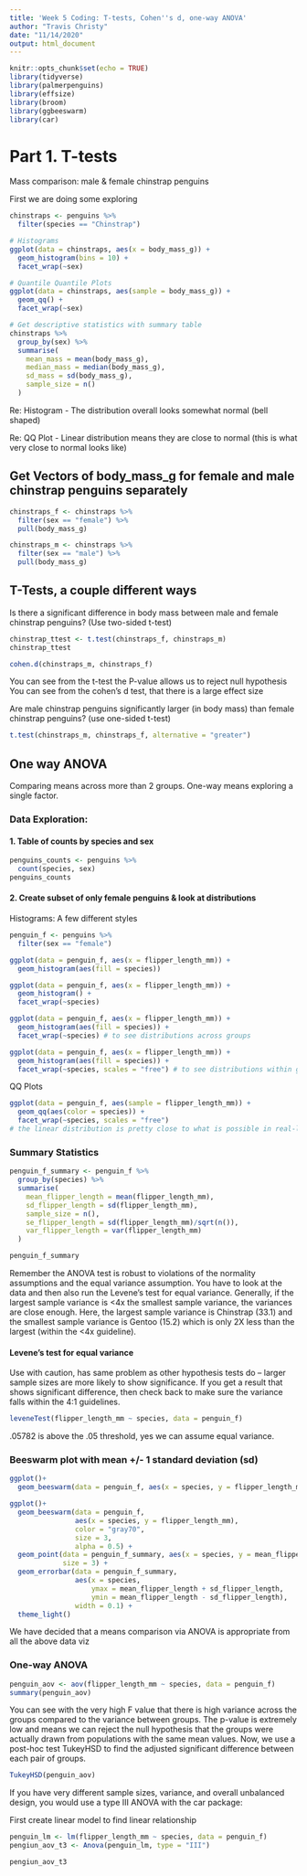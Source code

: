 ```yaml
---
title: 'Week 5 Coding: T-tests, Cohen''s d, one-way ANOVA'
author: "Travis Christy"
date: "11/14/2020"
output: html_document
---
```


```r
knitr::opts_chunk$set(echo = TRUE)
library(tidyverse)
library(palmerpenguins)
library(effsize)
library(broom)
library(ggbeeswarm)
library(car)
```

# Part 1. T-tests

Mass comparison: male & female chinstrap penguins

First we are doing some exploring

```r
chinstraps <- penguins %>% 
  filter(species == "Chinstrap")

# Histograms
ggplot(data = chinstraps, aes(x = body_mass_g)) +
  geom_histogram(bins = 10) +
  facet_wrap(~sex)

# Quantile Quantile Plots
ggplot(data = chinstraps, aes(sample = body_mass_g)) +
  geom_qq() +
  facet_wrap(~sex)

# Get descriptive statistics with summary table
chinstraps %>% 
  group_by(sex) %>% 
  summarise(
    mean_mass = mean(body_mass_g),
    median_mass = median(body_mass_g),
    sd_mass = sd(body_mass_g),
    sample_size = n()
  )
```
Re: Histogram - The distribution overall looks somewhat normal (bell shaped)
  
Re: QQ Plot - Linear distribution means they are close to normal (this is what very close to normal looks like)
  
  
## Get Vectors of body_mass_g for female and male chinstrap penguins separately

```r
chinstraps_f <- chinstraps %>% 
  filter(sex == "female") %>% 
  pull(body_mass_g)

chinstraps_m <- chinstraps %>% 
  filter(sex == "male") %>% 
  pull(body_mass_g)
```

## T-Tests, a couple different ways

Is there a significant difference in body mass between male and female chinstrap penguins? (Use two-sided t-test)

```r
chinstrap_ttest <- t.test(chinstraps_f, chinstraps_m)
chinstrap_ttest

cohen.d(chinstraps_m, chinstraps_f)
```

You can see from the t-test the P-value allows us to reject null hypothesis
You can see from the cohen's d test, that there is a large effect size
  

Are male chinstrap penguins significantly larger (in body mass) than female chinstrap penguins? (use one-sided t-test)

```r
t.test(chinstraps_m, chinstraps_f, alternative = "greater")
```


## One way ANOVA

Comparing means across more than 2 groups. One-way means exploring a single factor.

### Data Exploration: 
#### 1. Table of counts by species and sex

```r
penguins_counts <- penguins %>% 
  count(species, sex)
penguins_counts
```

#### 2. Create subset of only female penguins & look at distributions

Histograms: A few different styles
```r
penguin_f <- penguins %>% 
  filter(sex == "female")

ggplot(data = penguin_f, aes(x = flipper_length_mm)) +
  geom_histogram(aes(fill = species))

ggplot(data = penguin_f, aes(x = flipper_length_mm)) +
  geom_histogram() +
  facet_wrap(~species)

ggplot(data = penguin_f, aes(x = flipper_length_mm)) +
  geom_histogram(aes(fill = species)) +
  facet_wrap(~species) # to see distributions across groups

ggplot(data = penguin_f, aes(x = flipper_length_mm)) +
  geom_histogram(aes(fill = species)) +
  facet_wrap(~species, scales = "free") # to see distributions within groups
```
QQ Plots
```r
ggplot(data = penguin_f, aes(sample = flipper_length_mm)) +
  geom_qq(aes(color = species)) +
  facet_wrap(~species, scales = "free")
# the linear distribution is pretty close to what is possible in real-life data, close to the best you can hope for
```

### Summary Statistics

```r
penguin_f_summary <- penguin_f %>% 
  group_by(species) %>% 
  summarise(
    mean_flipper_length = mean(flipper_length_mm),
    sd_flipper_length = sd(flipper_length_mm),
    sample_size = n(),
    se_flipper_length = sd(flipper_length_mm)/sqrt(n()),
    var_flipper_length = var(flipper_length_mm)
  )

penguin_f_summary
```
Remember the ANOVA test is robust to violations of the normality assumptions and the equal variance assumption. You have to look at the data and then also run the Levene's test for equal variance. Generally, if the largest sample variance is <4x the smallest sample variance, the variances are close enough. Here, the largest sample variance is Chinstrap (33.1) and the smallest sample variance is Gentoo (15.2) which is only 2X less than the largest (within the <4x guideline). 


#### Levene's test for equal variance

Use with caution, has same problem as other hypothesis tests do -- larger sample sizes are more likely to show significance. If you get a result that shows significant difference, then check back to make sure the variance falls within the 4:1 guidelines.
```r
leveneTest(flipper_length_mm ~ species, data = penguin_f)
```

.05782 is above the .05 threshold, yes we can assume equal variance.

### Beeswarm plot with mean +/- 1 standard deviation (sd)

```r
ggplot()+
  geom_beeswarm(data = penguin_f, aes(x = species, y = flipper_length_mm))

ggplot()+
  geom_beeswarm(data = penguin_f, 
                aes(x = species, y = flipper_length_mm),
                color = "gray70",
                size = 3,
                alpha = 0.5) +
  geom_point(data = penguin_f_summary, aes(x = species, y = mean_flipper_length),
             size = 3) +
  geom_errorbar(data = penguin_f_summary, 
                aes(x = species, 
                    ymax = mean_flipper_length + sd_flipper_length,
                    ymin = mean_flipper_length - sd_flipper_length),
                width = 0.1) +
  theme_light()
```

We have decided that a means comparison via ANOVA is appropriate from all the above data viz

### One-way ANOVA

```r
penguin_aov <- aov(flipper_length_mm ~ species, data = penguin_f)
summary(penguin_aov)
```

You can see with the very high F value that there is high variance across the groups compared to the variance between groups. The p-value is extremely low and means we can reject the null hypothesis that the groups were actually drawn from populations with the same mean values. Now, we use a post-hoc test TukeyHSD to find the adjusted significant difference between each pair of groups.

```r
TukeyHSD(penguin_aov)
```

If you have very different sample sizes, variance, and overall unbalanced design, you would use a type III ANOVA with the car package:

First create linear model to find linear relationship
```r
penguin_lm <- lm(flipper_length_mm ~ species, data = penguin_f)
pengiun_aov_t3 <- Anova(penguin_lm, type = "III")
```
```r
pengiun_aov_t3
```














